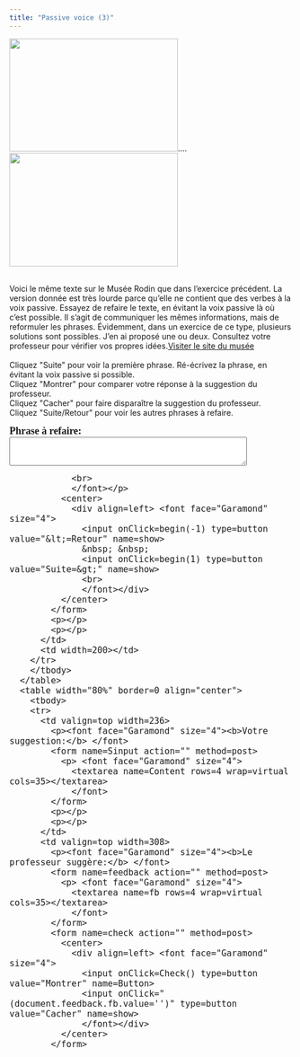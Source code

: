 ```yaml
---
title: "Passive voice (3)"
---
```


<img src="rodin1.jpg" width="300" height="201" />....<img src="rodin2.jpg" width="300" height="202" /><br /><br />

Voici le même texte sur le Musée Rodin que dans l'exercice précédent. La version donnée est très lourde parce qu'elle ne contient que des verbes à la voix passive. Essayez de refaire le texte, en évitant la voix passive là où c'est possible. Il s'agit de communiquer les mêmes informations, mais de reformuler les phrases. Évidemment, dans un exercice de ce type, plusieurs solutions sont possibles. J'en ai proposé une ou deux. Consultez votre professeur pour vérifier vos propres idées.<a href="http://www.musee-rodin.fr/accueil.htm" title="Le Musée Rodin" target="blank">Visiter le site du musée</a><br /><br />
Cliquez &quot;Suite&quot; pour voir la première phrase. Ré-écrivez la phrase, en évitant la voix passive si possible. <br>
Cliquez &quot;Montrer&quot; pour comparer votre réponse &agrave; la suggestion du professeur.<br>
Cliquez &quot;Cacher&quot; pour faire dispara&icirc;tre la suggestion du professeur. <br />
Cliquez &quot;Suite/Retour&quot; pour voir les autres phrases à refaire.<br>

<form name=qbox action="" method=post>
              <p><font face="Garamond" size="4"><b>Phrase à refaire:<br>
                </b> 
                <textarea name=q rows=3 wrap=virtual cols=50></textarea>
                <br>
                </font></p>
              <center>
                <div align=left> <font face="Garamond" size="4"> 
                  <input onClick=begin(-1) type=button value="&lt;=Retour" name=show>
                  &nbsp; &nbsp; 
                  <input onClick=begin(1) type=button value="Suite=&gt;" name=show>
                  <br>
                  </font></div>
              </center>
            </form>
            <p></p>
            <p></p>
          </td>
          <td width=200></td>
        </tr>
        </tbody> 
      </table>
      <table width="80%" border=0 align="center">
        <tbody> 
        <tr> 
          <td valign=top width=236> 
            <p><font face="Garamond" size="4"><b>Votre suggestion:</b> </font> 
            <form name=Sinput action="" method=post>
              <p> <font face="Garamond" size="4"> 
                <textarea name=Content rows=4 wrap=virtual cols=35></textarea>
                </font> 
            </form>
            <p></p>
            <p></p>
          </td>
          <td valign=top width=308> 
            <p><font face="Garamond" size="4"><b>Le professeur suggère:</b> </font> 
            <form name=feedback action="" method=post>
              <p> <font face="Garamond" size="4"> 
                <textarea name=fb rows=4 wrap=virtual cols=35></textarea>
                </font> 
            </form>
            <form name=check action="" method=post>
              <center>
                <div align=left> <font face="Garamond" size="4"> 
                  <input onClick=Check() type=button value="Montrer" name=Button>
                  <input onClick="(document.feedback.fb.value='')" type=button value="Cacher" name=show>
                  </font></div>
              </center>
            </form>
<SCRIPT language=Javascript><!--//
//  This code is based on a script by Marmoe Soemarmo.  
//  Dan Beeby modified it and wrote the creation interface, JavaScripts, and Perl Scripts.
//  http://lang.swarthmore.edu/mellon -- dbeeby@haverford.edu.
//  Content by Alison Murray Levine, University of Virginia, alevine@virginia.edu.
//  You may borrow and modify these scripts, but please give credit where credit is due.
	var Question= new Array();
	var Answer= new Array();
//---------------------DATA--------------------

Question[1]="En 1911, l'hôtel Biron, site actuel du Musée Rodin, a été acheté (fut acheté) par l'Etat français.";Question[2]="Les collections de Rodin ont été (furent) offertes à l'Etat contre le garanti qu'un musée lui serait dédié à l'hôtel Biron.";Question[3]="Le projet a été (fut) soutenu par Claude Monet, Octave Mirbeau, Raymond Poincaré, et Georges Clémenceau, entre autres personnalités.";Question[4]="A l'époque, l'oeuvre de Rodin n'était pas bien comprise.";Question[5]="Certains la considéraient même comme l'oeuvre du diable. (le texte d'origine emploie le mot *sulfureux.*)";Question[6]="Les donations ont été (furent) approuvées par un vote du Parlement et officialisées le 24 décembre 1916.";Question[7]="Toutes les collections, y compris les photographies et les archives de Rodin, ont été (furent) transférées à l'Etat.";Question[8]="L'ouverture du musée a eu lieu en 1919.";Question[9]="Aujourd'hui, le musée est visité par 500.000 visiteurs par an en moyenne.";Question[10]="Même les chaises et les divans dans le musée, qui peuvent être utilisés par les visiteurs, ont été (furent) donnés par Rodin.";Answer[11]="FYI: no need to translate: Alison Levine adapted this text from Jacques Vilain, *De d'hôtel Biron au Musée Rodin,* based on the work *Rodin--le musée et ses collections* (Paris: Scala, 1996). The original text can be found on the museum's website,  http://www.musee-rodin.fr/accueil.htm.";

Answer[1]="En 1911, l'Etat français a acheté (acheta) l'hôtel Biron, site actuel du Musée Rodin.";Answer[2]="Rodin a offert (offrit) ses collections à l'Etat contre le garanti qu'on  lui dédierait un musée à l'hôtel Biron. (note: this is a bit of a trick question, as the first sentence doesn't make it clear that it was Rodin that made the offer, but it was.)";Answer[3]="Claude Monet, Octave Mirbeau, Raymond Poincaré, et Georges Clémenceau, entre autres personnalités, ont soutenu (soutinrent) le projet.";Answer[4]="On pourrait laisser cette phrase inchangée; ou on pourrait écrire: A l'époque, on ne comprenait pas bien l'oeuvre de Rodin/A cette époque, l'art de Rodin était incomprise. L'original, c'est: à cette époque, l'art du sculpteur restait incompris.";Answer[5]="Je ne changerais pas cette phrase.";Answer[6]="Votées par le Parlement, les trois donations ont été (furent) officialisées le 24 décembre 1916.";Answer[7]="On pourrait laisser cette phrase inchangée; ou, si on sait que c'était Rodin qui a fait le don, on pourrait écrire: Rodin a transféré (transféra) toutes ses collections, y compris ses photographies et ses archives, à l'Etat.";Answer[8]="Je ne changerais pas cette phrase, élégante et économe.";Answer[9]="Aujourd'hui, le musée reçoit en moyenne 500.000 visiteurs par an; En moyenne, 500.000 visiteurs par an fréquentent le musée de nos jours.";Answer[10]="Même les chaises et les divans (canapés) du musée, où peuvent s'asseoir les visiteurs (où les visiteurs peuvent s'asseoir, que les visiteurs peuvent utiliser), viennent de Rodin.";Answer[11]="Bravo!";


//-------------------END DATA-------------

var NextQ = 0;
var QN = 0;

function begin(QN){
NextQ = NextQ + QN
	if (Question[NextQ] == null) {
alert("Il n’y a plus de questions. Cliquez sur suite/retour pour revoir les questions.")
	}
	document.feedback.fb.value=""
	document.Sinput.Content.value=""
	document.qbox.q.value=Question[NextQ]
}

function Check(){
	if (document.Sinput.Content.value == ""){
        document.feedback.fb.value="Essayez de répondre à la question avant de voir la réponse du professeur."
        }
	else{
	document.feedback.fb.value=Answer[NextQ]
}
}
//--></SCRIPT>